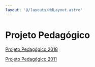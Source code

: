 ```yaml
---
layout: '@/layouts/MdLayout.astro'
---
```






Projeto Pedagógico
==================








[Projeto Pedagógico 2018](projeto-pedagogico/projeto-pedagogico-2018)


[Projeto Pedagógico 2011](projeto-pedagogico/projeto-pedagogico-2011)









